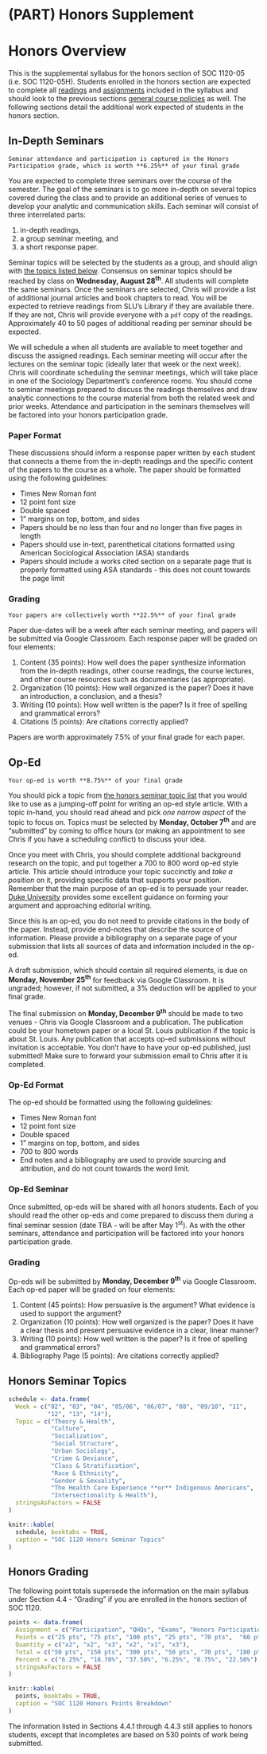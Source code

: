 # (PART) Honors Supplement {-}

# Honors Overview

This is the supplemental syllabus for the honors section of SOC 1120-05 (i.e. SOC 1120-05H). Students enrolled in the honors section are expected to complete all [readings](/lecture-schedule.html) and [assignments](/assignments-and-grading.html) included in the syllabus and should look to the previous sections [general course policies](/course-policies.html) as well. The following sections detail the additional work expected of students in the honors section.

## In-Depth Seminars

```block
Seminar attendance and participation is captured in the Honors Participation grade, which is worth **6.25%** of your final grade
```

You are expected to complete three seminars over the course of the semester. The goal of the seminars is to go more in-depth on several topics covered during the class and to provide an additional series of venues to develop your analytic and communication skills. Each seminar will consist of three interrelated parts:

1.  in-depth readings,
2.  a group seminar meeting, and
3.  a short response paper.

Seminar topics will be selected by the students as a group, and should align with [the topics listed below](/honors-seminar-topics.html). Consensus on seminar topics should be reached by class on **Wednesday, August 28^th^**. All students will complete the same seminars. Once the seminars are selected, Chris will provide a list of additional journal articles and book chapters to read. You will be expected to retrieve readings from SLU's Library if they are available there. If they are not, Chris will provide everyone with a `pdf` copy of the readings. Approximately 40 to 50 pages of additional reading per seminar should be expected.

We will schedule a when all students are available to meet together and discuss the assigned readings. Each seminar meeting will occur after the lectures on the seminar topic (ideally later that week or the next week). Chris will coordinate scheduling the seminar meetings, which will take place in one of the Sociology Department's conference rooms. You should come to seminar meetings prepared to discuss the readings themselves and draw analytic connections to the course material from both the related week and prior weeks. Attendance and participation in the seminars themselves will be factored into your honors participation grade.

### Paper Format

These discussions should inform a response paper written by each student that connects a theme from the in-depth readings and the specific content of the papers to the course as a whole. The paper should be formatted using the following guidelines:

* Times New Roman font
* 12 point font size
* Double spaced
* 1" margins on top, bottom, and sides
* Papers should be no less than four and no longer than five pages in length
* Papers should use in-text, parenthetical citations formatted using American Sociological Association (ASA) standards
* Papers should include a works cited section on a separate page that is properly formatted using ASA standards - this does not count towards the page limit

### Grading

```block
Your papers are collectively worth **22.5%** of your final grade
```

Paper due-dates will be a week after each seminar meeting, and papers will be submitted via Google Classroom. Each response paper will be graded on four elements:

1.  Content (35 points): How well does the paper synthesize information from the in-depth readings, other course readings, the course lectures, and other course resources such as documentaries (as appropriate).
2.  Organization (10 points): How well organized is the paper? Does it have an introduction, a conclusion, and a thesis?
3.  Writing (10 points): How well written is the paper? Is it free of spelling and grammatical errors?
4.  Citations (5 points): Are citations correctly applied?

Papers are worth approximately 7.5% of your final grade for each paper.

## Op-Ed

```block
Your op-ed is worth **8.75%** of your final grade
```

You should pick a topic from [the honors seminar topic list](/honors-seminar-topics.html) that you would like to use as a jumping-off point for writing an op-ed style article. With a topic in-hand, you should read ahead and pick *one narrow aspect* of the topic to focus on. Topics must be selected by **Monday, October 7^th^** and are "submitted" by coming to office hours (or making an appointment to see Chris if you have a scheduling conflict) to discuss your idea.

Once you meet with Chris, you should complete additional background research on the topic, and put together a 700 to 800 word op-ed style article. This article should introduce your topic succinctly and *take a position* on it, providing specific data that supports your position. Remember that the main purpose of an op-ed is to persuade your reader. [Duke University](https://styleguide.duke.edu/toolkits/writing-media/how-to-write-an-op-ed-article/) provides some excellent guidance on forming your argument and approaching editorial writing.

Since this is an op-ed, you do not need to provide citations in the body of the paper. Instead, provide end-notes that describe the source of information. Please provide a bibliography on a separate page of your submission that lists all sources of data and information included in the op-ed.

A draft submission, which should contain all required elements, is due on **Monday, November 25^th^** for feedback via Google Classroom. It is ungraded; however, if not submitted, a 3% deduction will be applied to your final grade.

The final submission on **Monday, December 9^th^** should be made to two venues - Chris via Google Classroom and a publication. The publication could be your hometown paper or a local St. Louis publication if the topic is about St. Louis. Any publication that accepts op-ed submissions without invitation is acceptable. You don't have to have your op-ed published, just submitted! Make sure to forward your submission email to Chris after it is completed.

### Op-Ed Format

The op-ed should be formatted using the following guidelines:

* Times New Roman font
* 12 point font size
* Double spaced
* 1" margins on top, bottom, and sides
* 700 to 800 words
* End notes and a bibliography are used to provide sourcing and attribution, and do not count towards the word limit.

### Op-Ed Seminar
Once submitted, op-eds will be shared with all honors students. Each of you should read the other op-eds and come prepared to discuss them during a final seminar session (date TBA - will be after May 1^st^). As with the other seminars, attendance and participation will be factored into your honors participation grade.

### Grading 
Op-eds will be submitted by **Monday, December 9^th^** via Google Classroom. Each op-ed paper will be graded on four elements:

1.  Content (45 points): How persuasive is the argument? What evidence is used to support the argument?
2.  Organization (10 points): How well organized is the paper? Does it
    have a clear thesis and present persuasive evidence in a clear, linear manner?
3.  Writing (10 points): How well written is the paper? Is it free of
    spelling and grammatical errors?
4.  Bibliography Page (5 points): Are citations correctly applied?

## Honors Seminar Topics

```r
schedule <- data.frame(
  Week = c("02", "03", "04", "05/06", "06/07", "08", "09/10", "11", 
           "12", "13", "14"),
  Topic = c("Theory & Health", 
            "Culture", 
            "Socialization", 
            "Social Structure", 
            "Urban Sociology",
            "Crime & Deviance", 
            "Class & Stratification", 
            "Race & Ethnicity", 
            "Gender & Sexuality", 
            "The Health Care Experience **or** Indigenous Americans", 
            "Intersectionality & Health"),
  stringsAsFactors = FALSE
)

knitr::kable(
  schedule, booktabs = TRUE,
  caption = "SOC 1120 Honors Seminar Topics"
)
```

## Honors Grading

The following point totals supersede the information on the main syllabus under Section 4.4 - "Grading" if you are enrolled in the honors section of SOC 1120.

```r
points <- data.frame(
  Assignment = c("Participation", "QHQs", "Exams", "Honors Participation", "Honors Op-Ed", "Honors Response Papers"),
  Points = c("25 pts", "75 pts", "100 pts", "25 pts", "70 pts",  "60 pts"),
  Quantity = c("x2", "x2", "x3", "x2", "x1", "x3"),
  Total = c("50 pts", "150 pts", "300 pts", "50 pts", "70 pts", "180 pts"),
  Percent = c("6.25%", "18.70%", "37.50%", "6.25%", "8.75%", "22.50%"),
  stringsAsFactors = FALSE
)

knitr::kable(
  points, booktabs = TRUE,
  caption = "SOC 1120 Honors Points Breakdown"
)
```

The information listed in Sections 4.4.1 through 4.4.3 still applies to honors students, except that incompletes are based on 530 points of work being submitted.
